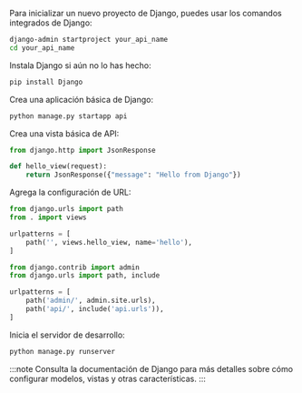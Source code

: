 Para inicializar un nuevo proyecto de Django, puedes usar los comandos integrados de Django:

```bash
django-admin startproject your_api_name
cd your_api_name
```

Instala Django si aún no lo has hecho:

```bash
pip install Django
```

Crea una aplicación básica de Django:

```bash
python manage.py startapp api
```

Crea una vista básica de API:

```py title="api/views.py"
from django.http import JsonResponse

def hello_view(request):
    return JsonResponse({"message": "Hello from Django"})
```

Agrega la configuración de URL:

```py title="api/urls.py"
from django.urls import path
from . import views

urlpatterns = [
    path('', views.hello_view, name='hello'),
]
```

```py title="your_api_name/urls.py"
from django.contrib import admin
from django.urls import path, include

urlpatterns = [
    path('admin/', admin.site.urls),
    path('api/', include('api.urls')),
]
```

Inicia el servidor de desarrollo:

```bash
python manage.py runserver
```

:::note
Consulta la documentación de Django para más detalles sobre cómo configurar modelos, vistas y otras características.
:::
